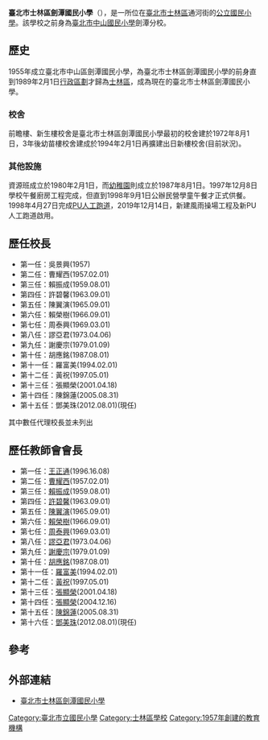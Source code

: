 {{Infobox School
| name = 臺北市士林區劍潭國民小學
| other_name =Taipei Municipal Jiantan Elementary School
| image = [[File:劍潭國民小學_-_panoramio.jpg|350px]]
| motto =優質劍潭 樂在學習<ref>http://www.jtes.tp.edu.tw/jtes/modules/tinyd0/index.php?id=4</ref>
| established = 民國46年(1957年）<ref>百年教育優質永續─教師與學生篇(附1光碟) 吳金盛等編著 https://books.google.com.tw/books?id=8nMmDwAAQBAJ&pg=PA12&dq=%E5%8A%8D%E6%BD%AD%E5%9C%8B%E5%B0%8F&hl=zh-TW&sa=X&ved=0ahUKEwjLy4Oljt3nAhXpGaYKHctcB4IQuwUIODAB#v=onepage&q=%E5%8A%8D%E6%BD%AD%E5%9C%8B%E5%B0%8F&f=false</ref>
| type = 市立國小
| affiliation = 公立
| district = [[臺北市|臺北市]][[士林區|士林區]]
| grades = 小一至小六，附設幼稚園
| president =
| principal = [[鄧美珠|鄧美珠]]（2012年8月1日到任）
| dean =
| faculty =43(2019)
| staff =8(2019)
| students =426(2019)<ref>https://data.gov.tw</ref>
| conference =
| colors =  
| mascot =
| free_label = 學校代碼
| free_text = 413608
| free_label2 =班級
| free_text2 =每年級3班
| free_label3 =
| magazine =
| free_text3 =
| location = {{flagicon|TWN}}[[臺北市|臺北市]][[士林區|士林區]]通河街16號
| information =
| website =[http://www.jtes.tp.edu.tw/jtes/ www.jtes.tp.edu.tw]
| telephone = +886-2-2885-5491
| fax = +886-2-2886-5919
|address=
}}
'''臺北市士林區劍潭國民小學'''</big>（{{Lang-en|Taipei Municipal Jiantan Elementary School}}），是一所位在[[臺北市|臺北市]][[士林區|士林區]]通河街的[[公立學校|公立]][[國民小學|國民小學]]。該學校之前身為[[臺北市中山國民小學|臺北市中山國民小學]]劍潭分校。

== 歷史 ==
1955年成立臺北市中山區劍潭國民小學，為臺北市士林區劍潭國民小學的前身直到1989年2月1日[[行政區劃|行政區劃]]才歸為[[士林區|士林區]]，成為現在的臺北市士林區劍潭國民小學。
===校舍===
前瞻樓、新生樓校舍是臺北市士林區劍潭國民小學最初的校舍建於1972年8月1日，3年後幼苗樓校舍建成於1994年2月1日再擴建出日新樓校舍(目前狀況)。
===其他設施===
資源班成立於1980年2月1日，而[[幼稚園|幼稚園]]則成立於1987年8月1日。1997年12月8日學校午餐廚房工程完成，但直到1998年9月1日公辦民營學童午餐才正式供餐。1998年4月27日完成[[PU人工跑道|PU人工跑道]]，2019年12月14日，新建風雨操場工程及新PU人工跑道啟用。
== 歷任校長 ==
*第一任：吳景興(1957)
*第二任：曹耀西(1957.02.01)<br>
*第三任：賴振成(1959.08.01)<br>
*第四任：許碧馨(1963.09.01)<br>
*第五任：陳翼演(1965.09.01)<br>
*第六任：賴榮樹(1966.09.01)<br>
*第七任：周泰興(1969.03.01)<br>
*第八任：謬亞君(1973.04.06)<br>
*第九任：謝慶宗(1979.01.09)<br>
*第十任：胡應銘(1987.08.01)<br>
*第十一任：羅富美(1994.02.01)<br>
*第十二任：黃祝(1997.05.01)<br>
*第十三任：張顯榮(2001.04.18)<br>
*第十四任：陳錦蓮(2005.08.31)<br>
*第十五任：鄧美珠(2012.08.01)(現任)<br>
其中數任代理校長並未列出
== 歷任教師會會長 ==
*第一任：[[王正通|王正通]](1996.16.08)<br>
*第二任：[[曹耀西|曹耀西]](1957.02.01)<br>
*第三任：[[賴振成|賴振成]](1959.08.01)<br>
*第四任：[[許碧馨|許碧馨]](1963.09.01)<br>
*第五任：[[陳翼演|陳翼演]](1965.09.01)<br>
*第六任：[[賴榮樹|賴榮樹]](1966.09.01)<br>
*第七任：[[周泰興|周泰興]](1969.03.01)<br>
*第八任：[[謬亞君|謬亞君]](1973.04.06)<br>
*第九任：[[謝慶宗|謝慶宗]](1979.01.09)<br>
*第十任：[[胡應銘|胡應銘]](1987.08.01)<br>
*第十一任：[[羅富美|羅富美]](1994.02.01)<br>
*第十二任：[[黃祝|黃祝]](1997.05.01)<br>
*第十三任：[[張顯榮|張顯榮]](2001.04.18)<br>
*第十四任：[[張顯榮|張顯榮]](2004.12.16)<br>
*第十五任：[[陳錦蓮|陳錦蓮]](2005.08.31)<br>
*第十六任：[[鄧美珠|鄧美珠]](2012.08.01)(現任)
== 參考 ==
{{reflist}}
== 外部連結 ==
{{Commonscat|Taipei Municipal Jiantan Elementary School}}
* [http://www.jtes.tp.edu.tw/jtes/ 臺北市士林區劍潭國民小學] {{Wayback|url=http://www.jtes.tp.edu.tw/jtes/ |date=20200219091021 }}
{{台北市小學列表}}
[[Category:臺北市立國民小學|Category:臺北市立國民小學]]
[[Category:士林區學校|Category:士林區學校]]
[[Category:1957年創建的教育機構|Category:1957年創建的教育機構]]